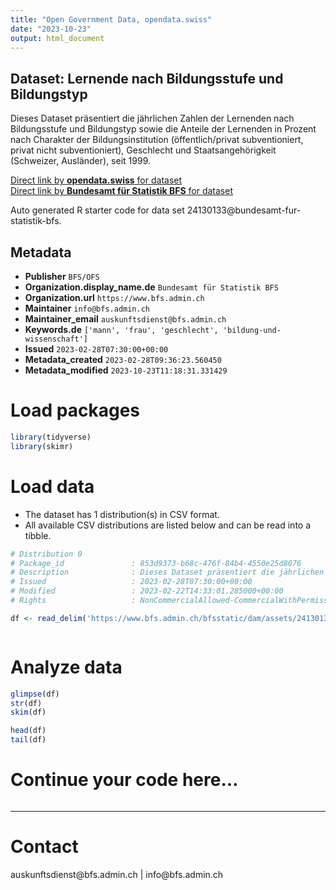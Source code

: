 ```yaml
---
title: "Open Government Data, opendata.swiss"
date: "2023-10-23"
output: html_document
---
```


## Dataset: Lernende nach Bildungsstufe und Bildungstyp

Dieses Dataset präsentiert die jährlichen Zahlen der Lernenden nach Bildungsstufe und Bildungstyp sowie die Anteile der Lernenden in Prozent nach Charakter der Bildungsinstitution (öffentlich/privat subventioniert, privat nicht subventioniert), Geschlecht und Staatsangehörigkeit (Schweizer, Ausländer), seit 1999.

[Direct link by **opendata.swiss** for dataset](https://opendata.swiss/de/dataset/lernende-nach-bildungsstufe-und-bildungstyp4)<br>
[Direct link by **Bundesamt für Statistik BFS** for dataset](https://www.bfs.admin.ch/asset/de/ts-x-15.02.00.01)

Auto generated R starter code for data set 24130133@bundesamt-fur-statistik-bfs.

## Metadata

- **Publisher** `BFS/OFS`
- **Organization.display_name.de** `Bundesamt für Statistik BFS`
- **Organization.url** `https://www.bfs.admin.ch`
- **Maintainer** `info@bfs.admin.ch`
- **Maintainer_email** `auskunftsdienst@bfs.admin.ch`
- **Keywords.de** `['mann', 'frau', 'geschlecht', 'bildung-und-wissenschaft']`
- **Issued** `2023-02-28T07:30:00+00:00`
- **Metadata_created** `2023-02-28T09:36:23.560450`
- **Metadata_modified** `2023-10-23T11:18:31.331429`


# Load packages

```r

library(tidyverse)
library(skimr)

```

# Load data

-   The dataset has 1 distribution(s) in CSV format.
-   All available CSV distributions are listed below and can be read into a tibble.

```r

# Distribution 0
# Package_id               : 853d9373-b68c-476f-84b4-4550e25d8076
# Description              : Dieses Dataset präsentiert die jährlichen Zahlen der Lernenden nach Bildungsstufe und Bildungstyp sowie die Anteile der Lernenden in Prozent nach Charakter der Bildungsinstitution (öffentlich/privat subventioniert, privat nicht subventioniert), Geschlecht und Staatsangehörigkeit (Schweizer, Ausländer), seit 1999.
# Issued                   : 2023-02-28T07:30:00+00:00
# Modified                 : 2023-02-22T14:33:01.285000+00:00
# Rights                   : NonCommercialAllowed-CommercialWithPermission-ReferenceRequired

df <- read_delim('https://www.bfs.admin.ch/bfsstatic/dam/assets/24130134/master')



```

# Analyze data

```r

glimpse(df)
str(df)
skim(df)

head(df)
tail(df)

```

# Continue your code here...

```r

```

------------------------------------------------------------------------

# Contact

auskunftsdienst@bfs.admin.ch | info@bfs.admin.ch
